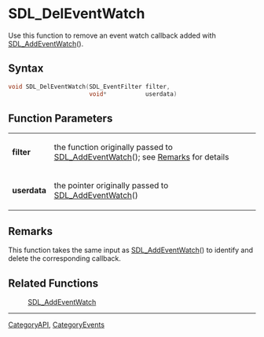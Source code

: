 
= SDL_DelEventWatch =
Use this function to remove an event watch callback added with [[SDL_AddEventWatch]]().


== Syntax ==
<syntaxhighlight lang='c++'>
void SDL_DelEventWatch(SDL_EventFilter filter,
                       void*           userdata)
</syntaxhighlight>

== Function Parameters ==
{|
|'''filter'''
|the function originally passed to [[SDL_AddEventWatch]](); see [[#Remarks|Remarks]] for details
|-
|'''userdata'''
|the pointer originally passed to [[SDL_AddEventWatch]]()
|}

== Remarks ==
This function takes the same input as [[SDL_AddEventWatch]]() to identify and delete the corresponding callback.

== Related Functions ==
:[[SDL_AddEventWatch]]

----
[[CategoryAPI]], [[CategoryEvents]]
